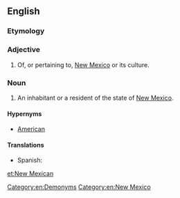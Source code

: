 ==English==

===Etymology===
{{suffix|New Mexico|an}}

===Adjective===
{{en-adj|-}}

# Of, or pertaining to, [[New Mexico]] or its culture.

===Noun===
{{en-noun|head=[[New]] [[Mexican]]}}

# An inhabitant or a resident of the state of [[New Mexico]].

====Hypernyms====
*[[American]]

====Translations====
{{trans-top|an inhabitant or a resident of the state of New Mexico}}
* Spanish: {{t|es|nuevo mexicano|m}}
{{trans-mid}}
{{trans-bottom}}

[[Category:en:Demonyms]]
[[Category:en:New Mexico]]

[[et:New Mexican]]